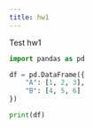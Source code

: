 ```yaml
---
title: hw1
---
```


Test hw1

```python
import pandas as pd

df = pd.DataFrame({
    "A": [1, 2, 3],
    "B": [4, 5, 6]
})

print(df)
```